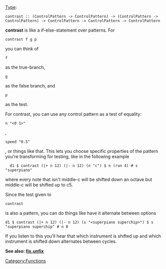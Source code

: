 {{DISPLAYTITLE:contrast}} 
[[Type signature|Type]]: <source inline>contrast :: (ControlPattern -> ControlPattern) -> (ControlPattern -> ControlPattern) -> ControlPattern -> ControlPattern -> ControlPattern</source>

'''contrast''' is like a if-else-statement over patterns. For <source inline>contrast f g p</source> you can think of <source inline>f</source> as the true-branch, <source inline>g</source> as the false branch, and <source inline>p</source> as the test.

For contrast, you can use any control pattern as a test of equality: <source inline>n "<0 1>"</source>, <source inline>speed "0.5"</source>, or things like that. This lets you choose specific properties of the pattern you're transforming for testing, like in the following example

<source>
  d1 $ contrast (|+ n 12) (|- n 12) (n "c") $ n (run 4) # s "superpiano"
</source>

where every note that isn't middle-c will be shifted down an octave but middle-c will be shifted up to c5.

Since the test given to <source inline>contrast</source> is also a pattern, you can do things like have it alternate between options

<source>
d1 $ contrast (|+ n 12) (|- n 12) (s "<superpiano superchip>") $ s "superpiano superchip" # n 0
</source>

If you listen to this you'll hear that which instrument is shifted up and which instrument is shifted down alternates between cycles.

'''See also: [[fix]],[[unfix]]'''
[[Category:Functions]]